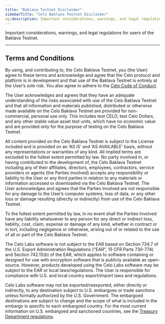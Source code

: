 ```yaml
---
title: "Baklava Testnet Disclaimer"
sidebarTitle: "Celo Baklava Testnet Disclaimer"
og:description: Important considerations, warnings, and legal regulations for users of the Baklava Testnet.
---
```


Important considerations, warnings, and legal regulations for users of the Baklava Testnet.

---

## Terms and Conditions

By using, and contributing to, the Celo Baklava Testnet, you \(the User\) agree to these terms and acknowledge and agree that the Celo protocol and platform is in development and that use of the Baklava Testnet is entirely at the User’s sole risk. You also agree to adhere to the [Celo Code of Conduct](https://celo.org/code-of-conduct).

The User acknowledges and agrees that they have an adequate understanding of the risks associated with use of the Celo Baklava Testnet and that all information and materials published, distributed or otherwise made available on the Celo Baklava Testnet are provided for non-commercial, personal use only. This includes test CELO, test Celo Dollars, and any other stable value asset test units, which have no economic value and are provided only for the purpose of testing on the Celo Baklava Testnet.

All content provided on the Celo Baklava Testnet is subject to the License included and is provided on an ‘AS IS’ and ‘AS AVAILABLE’ basis, without any representations or warranties of any kind. All implied terms are excluded to the fullest extent permitted by law. No party involved in, or having contributed to the development of, the Celo Baklava Testnet including any of their affiliates, directors, employees, contractors, service providers or agents \(the Parties Involved\) accepts any responsibility or liability to the User or any third parties in relation to any materials or information accessed or downloaded via the Celo Baklava Testnet. The User acknowledges and agrees that the Parties Involved are not responsible for any damage to the User’s computer systems, loss of data, or any other loss or damage resulting \(directly or indirectly\) from use of the Celo Baklava Testnet.

To the fullest extent permitted by law, in no event shall the Parties Involved have any liability whatsoever to any person for any direct or indirect loss, liability, cost, claim, expense or damage of any kind, whether in contract or in tort, including negligence or otherwise, arising out of or related to the use of all or part of the Celo Baklava Testnet.

The Celo Labs software is not subject to the EAR based on Section 734.7 of the U.S. Export Administration Regulations \("EAR", 15 CFR Parts 730-774\) and Section 742.15\(b\) of the EAR, which applies to software containing or designed for use with encryption software that is publicly available as open-source. However, products developed using the Celo Labs software may be subject to the EAR or local laws/regulations. The User is responsible for compliance with U.S. and local country export/import laws and regulations.

Celo Labs software may not be exported/reexported, either directly or indirectly, to any destination subject to U.S. embargoes or trade sanctions unless formally authorized by the U.S. Government. The embargoed destinations are subject to change and the scope of what is included in the embargo is specific to each embargoed country. For the most current information on U.S. embargoed and sanctioned countries, see the [Treasury Department regulations](https://www.treasury.gov/resource-center/sanctions/Programs/Pages/Programs.aspx).